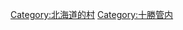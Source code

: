 {{Commonscat|Sarabetsu, Hokkaido}}
{{Catmore}}

{{DEFAULTSORT:Sarabetsu}}
[[Category:北海道的村|Category:北海道的村]]
[[Category:十勝管内|Category:十勝管内]]